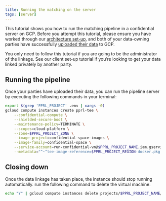 ```yaml
---
title: Running the matching on the server
tags: [server]
---
```


This tutorial shows you how to run the matching pipeline in a confidential
server on GCP. Before you attempt this tutorial, please ensure you have worked
through our [architecture set-up](01-setup-server.qmd), and both of your
data-owning parties have successfully [uploaded their data](02-client.qmd) to
GCP.

::: {.callout-important}
You only need to follow this tutorial if you are going to be the administrator
of the linkage. See our client set-up tutorial if you're looking to get your
data linked privately by another party.
:::

## Running the pipeline

Once your parties have uploaded their data, you can run the pipeline
server by executing the following commands in your terminal:

```bash
export $(grep 'PPRL_PROJECT' .env | xargs -0)
gcloud compute instances create pprl-tee \
    --confidential-compute \
    --shielded-secure-boot \
    --maintenance-policy=TERMINATE \
    --scopes=cloud-platform \
    --zone=$PPRL_PROJECT_ZONE \
    --image-project=confidential-space-images \
    --image-family=confidential-space \
    --service-account=run-confidential-vm@$PPRL_PROJECT_NAME.iam.gserviceaccount.com \
    --metadata="^~^tee-image-reference=$PPRL_PROJECT_REGION-docker.pkg.dev/$PPRL_PROJECT_NAME/pprl-repo/pprl-server-image:latest"
```

## Closing down

Once the data linkage has taken place, the instance should stop running
automatically. run the following command to delete the
virtual machine:

```bash
echo "Y" | gcloud compute instances delete projects/$PPRL_PROJECT_NAME/zones/$PPRL_PROJECT_ZONE/instances/pprl-tee
```
